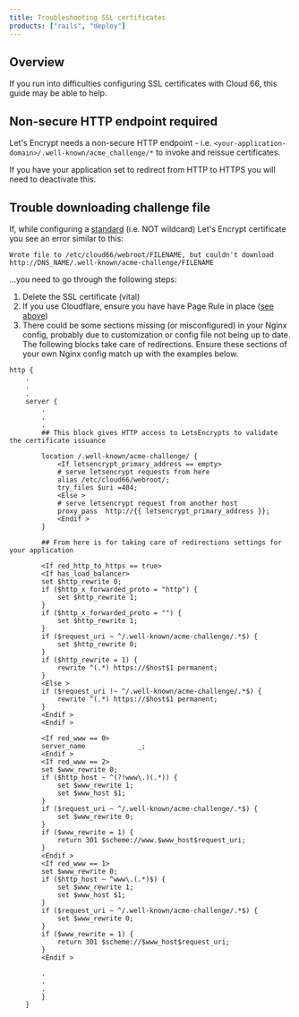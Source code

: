 ```yaml
---
title: Troubleshooting SSL certificates
products: ["rails", "deploy"]
---
```


## Overview 

If you run into difficulties configuring SSL certificates with Cloud 66, this guide may be able to help. 

## Non-secure HTTP endpoint required

Let's Encrypt needs a non-secure HTTP endpoint - i.e. `<your-application-domain>/.well-known/acme_challenge/*` to invoke and reissue certificates.

If you have your application set to redirect from HTTP to HTTPS you will need to deactivate this. 

## Trouble downloading challenge file

If, while configuring a [standard](/:product/:version?/security/ssl#configuring-standard-certificates) (i.e. NOT wildcard) Let's Encrypt certificate you see an error similar to this:

```shell
Wrote file to /etc/cloud66/webroot/FILENAME, but couldn't download http://DNS_NAME/.well-known/acme-challenge/FILENAME 
```
...you need to go through the following steps:

1. Delete the SSL certificate (vital)
2. If you use Cloudflare, ensure you have have Page Rule in place ([see above](#configuring-lets-encrypt-with-cloudflare))
3. There could be some sections missing (or misconfigured) in your Nginx config, probably due to customization or config file not being up to date. The following blocks take care of redirections. Ensure these sections of your own Nginx config match up with the examples below. 

```liquid
http {
    .
    .
    .
    server {
        .
        .
        .
        ## This block gives HTTP access to LetsEncrypts to validate the certificate issuance

        location /.well-known/acme-challenge/ {
            <If letsencrypt_primary_address == empty>
            # serve letsencrypt requests from here
            alias /etc/cloud66/webroot/;
            try_files $uri =404;
            <Else >
            # serve letsencrypt request from another host
            proxy_pass  http://{{ letsencrypt_primary_address }};
            <Endif >
        }

        ## From here is for taking care of redirections settings for your application
        
        <If red_http_to_https == true>
        <If has_load_balancer>
        set $http_rewrite 0;
        if ($http_x_forwarded_proto = "http") {
            set $http_rewrite 1;
        }
        if ($http_x_forwarded_proto = "") {
            set $http_rewrite 1;
        }
        if ($request_uri ~ ^/.well-known/acme-challenge/.*$) {
            set $http_rewrite 0;
        }
        if ($http_rewrite = 1) {
            rewrite ^(.*) https://$host$1 permanent;
        }
        <Else >
        if ($request_uri !~ ^/.well-known/acme-challenge/.*$) {
            rewrite ^(.*) https://$host$1 permanent;
        }
        <Endif >
        <Endif >

        <If red_www == 0>
        server_name             _;
        <Endif >
        <If red_www == 2>
        set $www_rewrite 0;
        if ($http_host ~ ^(?!www\.)(.*)) {
            set $www_rewrite 1;
            set $www_host $1;
        }
        if ($request_uri ~ ^/.well-known/acme-challenge/.*$) {
            set $www_rewrite 0;
        }
        if ($www_rewrite = 1) {
            return 301 $scheme://www.$www_host$request_uri;
        }
        <Endif >
        <If red_www == 1>
        set $www_rewrite 0;
        if ($http_host ~ ^www\.(.*)$) {
            set $www_rewrite 1;
            set $www_host $1;
        }
        if ($request_uri ~ ^/.well-known/acme-challenge/.*$) {
            set $www_rewrite 0;
        }
        if ($www_rewrite = 1) {
            return 301 $scheme://$www_host$request_uri;
        }
        <Endif >

        .
        .
        .
        }
    }

```